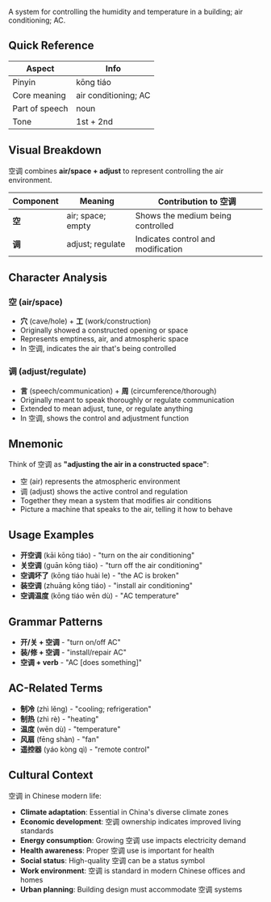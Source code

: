 A system for controlling the humidity and temperature in a building; air conditioning; AC.

## Quick Reference

| Aspect         | Info                 |
| -------------- | -------------------- |
| Pinyin         | kōng tiáo            |
| Core meaning   | air conditioning; AC |
| Part of speech | noun                 |
| Tone           | 1st + 2nd            |

## Visual Breakdown

空调 combines **air/space + adjust** to represent controlling the air environment.

| Component | Meaning              | Contribution to 空调           |
| --------- | -------------------- | ------------------------------ |
| **空**    | air; space; empty    | Shows the medium being controlled |
| **调**    | adjust; regulate     | Indicates control and modification |

## Character Analysis

### 空 (air/space)

- **穴** (cave/hole) + **工** (work/construction)
- Originally showed a constructed opening or space
- Represents emptiness, air, and atmospheric space
- In 空调, indicates the air that's being controlled

### 调 (adjust/regulate)

- **言** (speech/communication) + **周** (circumference/thorough)
- Originally meant to speak thoroughly or regulate communication
- Extended to mean adjust, tune, or regulate anything
- In 空调, shows the control and adjustment function

## Mnemonic

Think of 空调 as **"adjusting the air in a constructed space"**:

- 空 (air) represents the atmospheric environment
- 调 (adjust) shows the active control and regulation
- Together they mean a system that modifies air conditions
- Picture a machine that speaks to the air, telling it how to behave

## Usage Examples

- **开空调** (kāi kōng tiáo) - "turn on the air conditioning"
- **关空调** (guān kōng tiáo) - "turn off the air conditioning"
- **空调坏了** (kōng tiáo huài le) - "the AC is broken"
- **装空调** (zhuāng kōng tiáo) - "install air conditioning"
- **空调温度** (kōng tiáo wēn dù) - "AC temperature"

## Grammar Patterns

- **开/关 + 空调** - "turn on/off AC"
- **装/修 + 空调** - "install/repair AC"
- **空调 + verb** - "AC [does something]"

## AC-Related Terms

- **制冷** (zhì lěng) - "cooling; refrigeration"
- **制热** (zhì rè) - "heating"
- **温度** (wēn dù) - "temperature"
- **风扇** (fēng shàn) - "fan"
- **遥控器** (yáo kòng qì) - "remote control"

## Cultural Context

空调 in Chinese modern life:

- **Climate adaptation**: Essential in China's diverse climate zones
- **Economic development**: 空调 ownership indicates improved living standards
- **Energy consumption**: Growing 空调 use impacts electricity demand
- **Health awareness**: Proper 空调 use is important for health
- **Social status**: High-quality 空调 can be a status symbol
- **Work environment**: 空调 is standard in modern Chinese offices and homes
- **Urban planning**: Building design must accommodate 空调 systems
